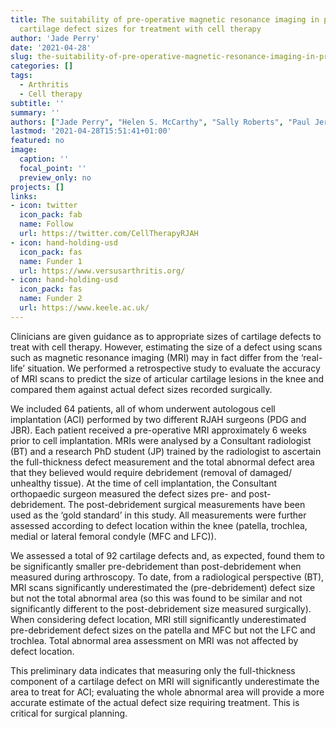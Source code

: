 ```yaml
---
title: The suitability of pre-operative magnetic resonance imaging in predicting accurate
  cartilage defect sizes for treatment with cell therapy
author: 'Jade Perry'
date: '2021-04-28'
slug: the-suitability-of-pre-operative-magnetic-resonance-imaging-in-predicting-accurate-cartilage-defect-sizes-for-treatment-with-cell-therapy
categories: []
tags:
  - Arthritis
  - Cell therapy
subtitle: ''
summary: ''
authors: ["Jade Perry", "Helen S. McCarthy", "Sally Roberts", "Paul Jermin", "Peter D. Gallacher", "James B. Richardson", "Michael Williams", "Bernhard Tins"]
lastmod: '2021-04-28T15:51:41+01:00'
featured: no
image:
  caption: ''
  focal_point: ''
  preview_only: no
projects: []
links:
- icon: twitter
  icon_pack: fab
  name: Follow
  url: https://twitter.com/CellTherapyRJAH
- icon: hand-holding-usd
  icon_pack: fas
  name: Funder 1
  url: https://www.versusarthritis.org/
- icon: hand-holding-usd
  icon_pack: fas
  name: Funder 2
  url: https://www.keele.ac.uk/
---
```


Clinicians are given guidance as to appropriate sizes of cartilage defects to treat with cell therapy. 
However, estimating the size of a defect using scans such as magnetic resonance imaging (MRI) may in fact differ from the 'real-life' situation. 
We performed a retrospective study to evaluate the accuracy of MRI scans to predict the size of articular cartilage lesions in the knee and compared them against actual defect sizes recorded surgically.  

We included 64 patients, all of whom underwent autologous cell implantation (ACI) performed by two different RJAH surgeons (PDG and JBR). 
Each patient received a pre-operative MRI approximately 6 weeks prior to cell implantation. 
MRIs were analysed by a Consultant radiologist (BT) and a research PhD student (JP) trained by the radiologist to ascertain the full-thickness defect measurement and the total abnormal defect area that they believed would require debridement (removal of damaged/ unhealthy tissue). 
At the time of cell implantation, the Consultant orthopaedic surgeon measured the defect sizes pre- and post-debridement. 
The post-debridement surgical measurements have been used as the 'gold standard' in this study.
All measurements were further assessed according to defect location within the knee (patella, trochlea, medial or lateral femoral condyle (MFC and LFC)).

We assessed a total of 92 cartilage defects and, as expected, found them to be significantly smaller pre-debridement than post-debridement when measured during arthroscopy. 
To date, from a radiological perspective (BT), MRI scans significantly underestimated the (pre-debridement) defect size but not the total abnormal area (so this was found to be similar and not significantly different to the post-debridement size measured surgically).  
When considering defect location, MRI still significantly underestimated pre-debridement defect sizes on the patella and MFC but not the LFC and trochlea. 
Total abnormal area assessment on MRI was not affected by defect location.  

This preliminary data indicates that measuring only the full-thickness component of a cartilage defect on MRI will significantly underestimate the area to treat for ACI; evaluating the whole abnormal area will provide a more accurate estimate of the actual defect size requiring treatment. This is critical for surgical planning.
